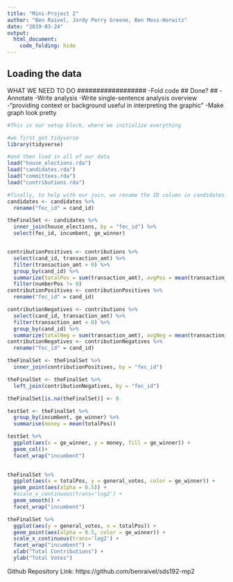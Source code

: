 ```yaml
---
title: "Mini-Project 2"
author: "Ben Raivel, Jordy Perry Greene, Ben Moss-Horwitz"
date: "2019-03-24"
output: 
  html_document:
    code_folding: hide
---
```



## Loading the data


##################
WHAT WE NEED TO DO
##################
-Fold code ## Done? ##
-Annotate
-Write analysis
-Write single-sentence analysis overview
-"providing context or background useful in interpreting the graphic"
-Make graph look pretty


```r
#This is our setup block, where we initialize everything

#we first get tidyverse
library(tidyverse)

#and then load in all of our data
load("house_elections.rda")
load("candidates.rda")
load("committees.rda")
load("contributions.rda")

#finally, to help with our join, we rename the ID column in candidates to match that of house_elections
candidates <- candidates %>%
  rename("fec_id" = cand_id)
```

```r
theFinalSet <- candidates %>%
  inner_join(house_elections, by = "fec_id") %>%
  select(fec_id, incumbent, ge_winner)


contributionPositives <- contributions %>%
  select(cand_id, transaction_amt) %>%
  filter(transaction_amt > 0) %>%
  group_by(cand_id) %>%
  summarize(totalPos = sum(transaction_amt), avgPos = mean(transaction_amt), numberPos = n()) %>%
  filter(numberPos != 0)
contributionPositives <- contributionPositives %>%
  rename("fec_id" = cand_id)

contributionNegatives <- contributions %>%
  select(cand_id, transaction_amt) %>%
  filter(transaction_amt < 0) %>%
  group_by(cand_id) %>%
  summarize(totalNeg = sum(transaction_amt), avgNeg = mean(transaction_amt), numberNeg = n())
contributionNegatives <- contributionNegatives %>%
  rename("fec_id" = cand_id)

theFinalSet <- theFinalSet %>%
  inner_join(contributionPositives, by = "fec_id")

theFinalSet <- theFinalSet %>%
  left_join(contributionNegatives, by = "fec_id")

theFinalSet[is.na(theFinalSet)] <- 0

testSet <- theFinalSet %>%
  group_by(incumbent, ge_winner) %>%
  summarise(money = mean(totalPos))

testSet %>%
  ggplot(aes(x = ge_winner, y = money, fill = ge_winner)) +
  geom_col()+
  facet_wrap("incumbent")
  
```

```r
theFinalSet %>%
  ggplot(aes(x = totalPos, y = general_votes, color = ge_winner)) +
  geom_point(aes(alpha = 0.5)) +
  #scale_x_continuous(trans='log2') + 
  geom_smooth() +
  facet_wrap("incumbent")
```

```r
theFinalSet %>%
  ggplot(aes(y = general_votes, x = totalPos)) +
  geom_point(aes(alpha = 0.5, color = ge_winner)) +
  scale_x_continuous(trans='log2') + 
  facet_wrap("incumbent") + 
  xlab("Total Contributions") + 
  ylab("Total Votes")
```
Github Repository Link:
https://github.com/benraivel/sds192-mp2
